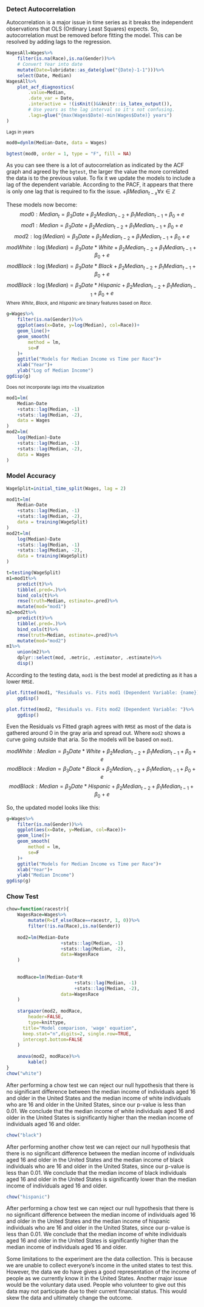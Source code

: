 ### Detect Autocorrelation
Autocorrelation is a major issue in time series as it breaks the independent observations that OLS (Ordinary Least Squares) expects.  So, autocorrelation must be removed before fitting the model.  This can be resolved by adding lags to the regression.
```r
WagesAll=Wages%>%
	filter(is.na(Race),is.na(Gender))%>%
	# Convert Year into date
	mutate(Date=lubridate::as_date(glue("{Date}-1-1")))%>%
	select(Date, Median)
WagesAll%>%
	plot_acf_diagnostics(
		.value=Median,
		.date_var = Date,
		.interactive = !(isKnit()&&knitr::is_latex_output()),
		# Use years as the lag interval so it's not confusing.
		.lags=glue("{max(Wages$Date)-min(Wages$Date)} years")
)
```
<small>Lags in years</small>

```r
mod0=dynlm(Median~Date, data = Wages)

bgtest(mod0, order = 1, type = "F", fill = NA)
```

As you can see there is a lot of autocorrelation as indicated by the ACF graph and agreed by the `bgtest`, the larger the value the more correlated the data is to the previous value. To fix it we update the models to include a lag of the dependent variable.  According to the PACF, it appears that there is only one lag that is required to fix the issue.  $+\beta Median_{t-x} \forall x\in\mathbb{Z}$

These models now become:
$$mod0 : Median_t=\beta_3Date+\beta_2Median_{t-2}+\beta_1Median_{t-1}+\beta_0+e$$
$$mod1 : Median=\beta_3Date+\beta_2Median_{t-2}+\beta_1Median_{t-1}+\beta_0+e$$
$$mod2 : \log(Median)=\beta_3Date+\beta_2Median_{t-2}+\beta_1Median_{t-1}+\beta_0+e$$
$$modWhite : \log(Median)=\beta_3Date*White+\beta_2Median_{t-2}+\beta_1Median_{t-1}+\beta_0+e$$
$$modBlack : \log(Median)=\beta_3Date*Black+\beta_2Median_{t-2}+\beta_1Median_{t-1}+\beta_0+e$$
$$modBlack : \log(Median)=\beta_3Date*Hispanic+\beta_2Median_{t-2}+\beta_1Median_{t-1}+\beta_0+e$$
<small>Where $White$, $Black$, and $Hispanic$ are binary features based on $Race$.</small>

```r
g=Wages%>%
	filter(is.na(Gender))%>%
	ggplot(aes(x=Date, y=log(Median), col=Race))+
	geom_line()+
	geom_smooth(
		method = lm,
		se=F
	)+
	ggtitle("Models for Median Income vs Time per Race")+
	xlab("Year")+
	ylab("Log of Median Income")
ggdisp(g)
```
<small>Does not incorporate lags into the visualization</small>


```r
mod1=lm(
	Median~Date
	+stats::lag(Median, -1)
	+stats::lag(Median, -2),
	data = Wages
)
mod2=lm(
	log(Median)~Date
	+stats::lag(Median, -1)
	+stats::lag(Median, -2),
	data = Wages
)
```

### Model Accuracy

```r
WageSplit=initial_time_split(Wages, lag = 2)

mod1t=lm(
	Median~Date
	+stats::lag(Median, -1)
	+stats::lag(Median, -2),
	data = training(WageSplit)
)
mod2t=lm(
	log(Median)~Date
	+stats::lag(Median, -1)
	+stats::lag(Median, -2),
	data = training(WageSplit)
)
```

```r
t=testing(WageSplit)
m1=mod1t%>%
	predict(t)%>%
	tibble(.pred=.)%>%
	bind_cols(t)%>%
	rmse(truth=Median, estimate=.pred)%>%
	mutate(mod="mod1")
m2=mod2t%>%
	predict(t)%>%
	tibble(.pred=.)%>%
	bind_cols(t)%>%
	rmse(truth=Median, estimate=.pred)%>%
	mutate(mod="mod2")
m1%>%
	union(m2)%>%
	dplyr::select(mod, .metric, .estimator, .estimate)%>%
	disp()
```
According to the testing data, `mod1` is the best model at predicting as it has a lower `RMSE`.

```r
plot.fitted(mod1, "Residuals vs. Fits mod1 (Dependent Variable: {name})", fun=ylim(c(-1e-14, 1e-14)))%>%
	ggdisp()
```

```r
plot.fitted(mod2, "Residuals vs. Fits mod2 (Dependent Variable: ")%>%
	ggdisp()
```
Even the Residuals vs Fitted graph agrees with `RMSE` as most of the data is gathered around 0 in the gray aria and spread out.  Where `mod2` shows a curve going outside that aria.  So the models will be based on `mod1`.

$$modWhite : Median=\beta_3Date*White+\beta_2Median_{t-2}+\beta_1Median_{t-1}+\beta_0+e$$
$$modBlack : Median=\beta_3Date*Black+\beta_2Median_{t-2}+\beta_1Median_{t-1}+\beta_0+e$$
$$modBlack : Median=\beta_3Date*Hispanic+\beta_2Median_{t-2}+\beta_1Median_{t-1}+\beta_0+e$$

So, the updated model looks like this:
```r
g=Wages%>%
	filter(is.na(Gender))%>%
	ggplot(aes(x=Date, y=Median, col=Race))+
	geom_line()+
	geom_smooth(
		method = lm,
		se=F
	)+
	ggtitle("Models for Median Income vs Time per Race")+
	xlab("Year")+
	ylab("Median Income")
ggdisp(g)
```

### Chow Test
```r
chow=function(racestr){
	WagesRace=Wages%>%
		mutate(R=if_else(Race==racestr, 1, 0))%>%
		filter(!is.na(Race),is.na(Gender))
	
	mod2=lm(Median~Date
					+stats::lag(Median, -1)
					+stats::lag(Median, -2),
					data=WagesRace
	)
	
	
	modRace=lm(Median~Date*R
						 +stats::lag(Median, -1)
						 +stats::lag(Median, -2),
					data=WagesRace
	)
	
	stargazer(mod2, modRace,
		header=FALSE,
		type=knittype,
	  title="Model comparison, 'wage' equation",
	  keep.stat="n",digits=2, single.row=TRUE,
	  intercept.bottom=FALSE
	)
	
	anova(mod2, modRace)%>%
		kable()
}
chow("white")
```
After performing a chow test we can reject our null hypothesis that there is no significant difference between the median income of individuals aged 16 and older in the United States and the median income of white individuals who are 16 and older in the United States, since our p-value is less than 0.01. We conclude that the median income of white individuals aged 16 and older in the United States is significantly higher than the median income of individuals aged 16 and older.

<!--As the `p-value` is zero there is no chance that the `Median` wage is comparable between white people and non-white people.  So we cannot ignore `Race` as if fails the chow test telling us we have to accept the alternative hypothesis ($H_A$).  This is that white individuals make a significantly different amount of money compared to non-whites.-->


```r
chow("black")
```

After performing another chow test we can reject our null hypothesis that there is no significant difference between the median income of individuals aged 16 and older in the United States and the median income of black individuals who are 16 and older in the United States, since our p-value is less than 0.01. We conclude that the median income of black individuals aged 16 and older in the United States is significantly lower than the median income of individuals aged 16 and older.

```r
chow("hispanic")
```

After performing a chow test we can reject our null hypothesis that there is no significant difference between the median income of individuals aged 16 and older in the United States and the median income of hispanic individuals who are 16 and older in the United States, since our p-value is less than 0.01. We conclude that the median income of white individuals aged 16 and older in the United States is significantly higher than the median income of individuals aged 16 and older.

<!--After performing our final chow test, we can reject our null hypothesis that there is no significant difference between the median income of individuals aged 16 and older in the United States and the median income.-->

Some limitations to the experiment are the data collection. This is because we are unable to collect everyone’s income in the united states to test this. However, the data we do have gives a good representation of the income of people as we currently know it in the United States. Another major issue would be the voluntary data used. People who volunteer to give out this data may not participate due to their current financial status. This would skew the data and ultimately change the outcome. 